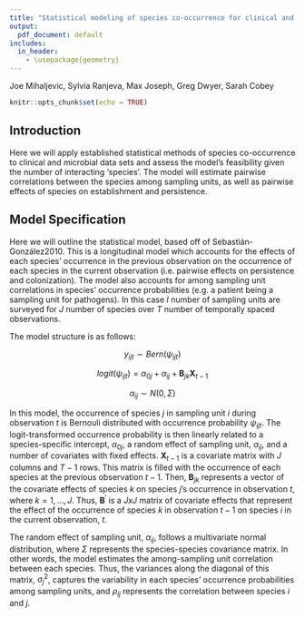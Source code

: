 ```yaml
---
title: "Statistical modeling of species co-occurrence for clinical and microbial data"
output:
  pdf_document: default
includes:
  in_header:
    - \usepackage{geometry}
---
```


Joe Mihaljevic, Sylvia Ranjeva, Max Joseph, Greg Dwyer, Sarah Cobey

```r
knitr::opts_chunk$set(echo = TRUE)
```

## Introduction

Here we will apply established statistical methods of species co-occurrence to clinical and microbial data sets and assess the model's feasibility given the number of interacting 'species'. 
The model will estimate pairwise correlations between the species among sampling units, as well as pairwise effects of species on establishment and persistence. 

## Model Specification

Here we will outline the statistical model, based off of Sebastián-González2010. 
This is a longitudinal model which accounts for the effects of each species' occurrence in the previous observation on the occurrence of each species in the current observation (i.e. pairwise effects on persistence and colonization). 
The model also accounts for among sampling unit correlations in species' occurrence probabilities (e.g. a patient being a sampling unit for pathogens). 
In this case $I$ number of sampling units are surveyed for $J$ number of species over $T$ number of temporally spaced observations. 

The model structure is as follows:

$$ y_{ijt} \sim Bern(\psi_{ijt}) $$

$$ logit(\psi_{ijt}) = \alpha_{0j} + \alpha_{ij} + \textbf{B}_{jk} \textbf{X}_{t-1} $$ 

$$ \alpha_{ij} \sim N(0,\Sigma) $$

In this model, the occurrence of species $j$ in sampling unit $i$ during observation $t$ is Bernouli distributed with occurrence probability $\psi_{ijt}$. 
The logit-transformed occurrence probability is then linearly related to a species-specific intercept, $\alpha_{0j}$, a random effect of sampling unit, $\alpha_{ij}$, and a number of covariates with fixed effects. 
$\textbf{X}_{t-1}$ is a covariate matrix with $J$ columns and $T-1$ rows. 
This matrix is filled with the occurrence of each species at the previous observation $t-1$. 
Then, $\textbf{B}_{jk}$ represents a vector of the covariate effects of species $k$ on species $j$'s occurrence in observation $t$, where $k = 1,\dots,J$. 
Thus, $\textbf{B}^{\prime}$ is a $JxJ$ matrix of covariate effects that represent the effect of the occurrence of species $k$ in observation $t-1$ on species $i$ in the current observation, $t$.

The random effect of sampling unit, $\alpha_{ij}$, follows a multivariate normal distribution, where $\Sigma$ represents the species-species covariance matrix. 
In other words, the model estimates the among-sampling unit correlation between each species. 
Thus, the variances along the diagonal of this matrix, $\sigma^{2}_{j}$, captures the variability in each species' occurrence probabilities among sampling units, and $\rho_{ij}$ represents the correlation between species $i$ and $j$. 
